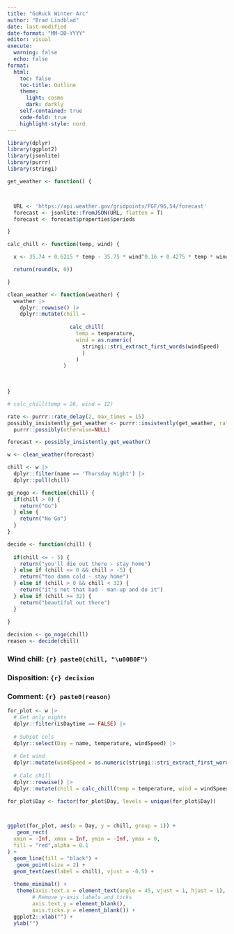 ```yaml
---
title: "GoRuck Winter Arc"
author: "Brad Lindblad"
date: last-modified
date-format: "MM-DD-YYYY"
editor: visual
execute: 
  warning: false  
  echo: false
format: 
  html:
    toc: false
    toc-title: Outline
    theme:
      light: cosmo
      dark: darkly
    self-contained: true
    code-fold: true
    highlight-style: nord
---
```


```r
library(dplyr)
library(ggplot2)
library(jsonlite)
library(purrr)
library(stringi)

get_weather <- function() {



  URL <- 'https://api.weather.gov/gridpoints/FGF/96,54/forecast'
  forecast <- jsonlite::fromJSON(URL, flatten = T)
  forecast <- forecast$properties$periods

}

calc_chill <- function(temp, wind) {

  x <- 35.74 + 0.6215 * temp - 35.75 * wind^0.16 + 0.4275 * temp * wind^0.16

  return(round(x, 0))

}

clean_weather <- function(weather) {
  weather |>
    dplyr::rowwise() |>
    dplyr::mutate(chill =
                    
                    calc_chill(
                      temp = temperature,
                      wind = as.numeric(
                        stringi::stri_extract_first_words(windSpeed)
                        )
                      )
                  )
     

    
}

# calc_chill(temp = 26, wind = 12)

rate <- purrr::rate_delay(2, max_times = 15)
possibly_insistently_get_weather <- purrr::insistently(get_weather, rate = rate) |>
  purrr::possibly(otherwise=NULL)

forecast <- possibly_insistently_get_weather()

w <- clean_weather(forecast) 
```

```r
chill <- w |> 
  dplyr::filter(name == 'Thursday Night') |> 
  dplyr::pull(chill)

go_nogo <- function(chill) {
  if(chill > 0) {
    return("Go")
  } else {
    return("No Go")
  }
}

decide <- function(chill) {
  
  if(chill <= - 5) {
    return("you'll die out there - stay home")
  } else if (chill <= 0 && chill > -5) {
    return("too damn cold - stay home")
  } else if (chill > 0 && chill < 32) {
    return("it's not that bad - man-up and do it")
  } else if (chill >= 32) {
    return("beautiful out there")
  }
  
}

decision <- go_nogo(chill)
reason <- decide(chill)
```

### Wind chill: `{r} paste0(chill, "\u00B0F")`

### Disposition: `{r} decision`

### Comment: `{r} paste0(reason)`

```r
for_plot <- w |> 
  # Get only nights
  dplyr::filter(isDaytime == FALSE) |> 
  
  # Subset cols
  dplyr::select(Day = name, temperature, windSpeed) |> 
  
  # Get wind
  dplyr::mutate(windSpeed = as.numeric(stringi::stri_extract_first_words(windSpeed))) |> 
  
  # Calc chill
  dplyr::rowwise() |> 
  dplyr::mutate(chill = calc_chill(temp = temperature, wind = windSpeed)) 

for_plot$Day <- factor(for_plot$Day, levels = unique(for_plot$Day))



ggplot(for_plot, aes(x = Day, y = chill, group = 1)) +
   geom_rect(
  xmin = -Inf, xmax = Inf, ymin = -Inf, ymax = 0,
  fill = "red",alpha = 0.1
) +
  geom_line(fill = "black") +
   geom_point(size = 2) +
  geom_text(aes(label = chill), vjust = -0.5) +
  
  theme_minimal() +
   theme(axis.text.x = element_text(angle = 45, vjust = 1, hjust = 1),
        # Remove y-axis labels and ticks
        axis.text.y = element_blank(),
        axis.ticks.y = element_blank()) +
  ggplot2::xlab("") +
  ylab("")
```
